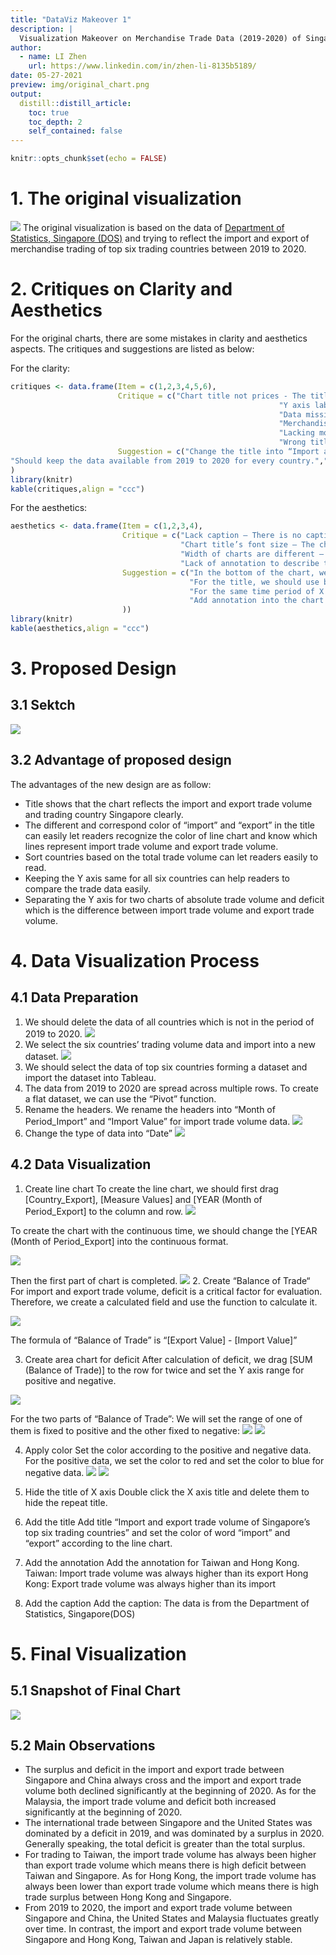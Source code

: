 ```yaml
---
title: "DataViz Makeover 1"
description: |
  Visualization Makeover on Merchandise Trade Data (2019-2020) of Singapore in Tableau
author:
  - name: LI Zhen
    url: https://www.linkedin.com/in/zhen-li-8135b5189/
date: 05-27-2021
preview: img/original_chart.png
output:
  distill::distill_article:
    toc: true
    toc_depth: 2
    self_contained: false
---
```



```r
knitr::opts_chunk$set(echo = FALSE)
```

# 1.	The original visualization
![](img/original_chart.png)
The original visualization is based on the data of [Department of Statistics, Singapore (DOS)](https://www.singstat.gov.sg/find-data/search-by-theme/trade-and-investment/merchandise-trade/latest-data) and trying to reflect the import and export of merchandise trading of top six trading countries between 2019 to 2020.

# 2.	Critiques on Clarity and Aesthetics

For the original charts, there are some mistakes in clarity and aesthetics aspects. The critiques and suggestions are listed as below:

For the clarity:

```r
critiques <- data.frame(Item = c(1,2,3,4,5,6), 
                        Critique = c("Chart title not prices - The title “Merchandise Trade of Top Six Trading Countries, 2019-2020” can’t reflect the country and measurement of this chart clearly.",
                                                            "Y axis labels are different – The labels of export and import are different and can’t reflect the difference between export and import clearly.",
                                                            "Data missing – Merchandise trading data of Japan only have the data of 2020.",
                                                            "Merchandise trade order – The order of the countries’ charts can’t reflect clearly which country has the largest import and export trading with Singapore.",
                                                            "Lacking money units – From this chart, we can’t find the units of merchandise trade. It will make readers to get confused.",
                                                            "Wrong title selection for “top six” - After calculation of total trade volume, we can find that these six countries are not the top six."),
                        Suggestion = c("Change the title into “Import and export trade volume of Singapore's six trading countries”.","Y axis labels should keep the same which can easily for readers to recognize.",
"Should keep the data available from 2019 to 2020 for every country.","Should sort the charts to reflect the order of top six countries.","For the Y axis title, it should contain the “($)” to reflect the units of currency.","Change the title")
)
library(knitr)
kable(critiques,align = "ccc")
```
For the aesthetics:

```r
aesthetics <- data.frame(Item = c(1,2,3,4),
                         Critique = c("Lack caption – There is no caption in the bottom of the chart. The readers don’t know where the data come from.",
                                      "Chart title’s font size – The chart title should be bigger to attract reader’s attention.",
                                      "Width of charts are different – Charts of Malaysia and Mainland China have wider X axis compare to the other countries. Since the X axis all reflect the same period, width of charts should be same.",
                                      "Lack of annotation to describe the data trend."),
                         Suggestion = c("In the bottom of the chart, we should add the data source as the caption.",
                                        "For the title, we should use bigger font size the color to attract audience attention.",
                                        "For the same time period of X axis, we should use the same width of each chats.",
                                        "Add annotation into the chart about important trend."
                         ))
library(knitr)
kable(aesthetics,align = "ccc")

```

# 3.	Proposed Design

## 3.1 Sektch

![](img/draft.jpg)

## 3.2	Advantage of proposed design

The advantages of the new design are as follow:

- Title shows that the chart reflects the import and export trade volume and trading country Singapore clearly.
- The different and correspond color of “import” and “export” in the title can easily let readers recognize the color of line chart and know which lines represent import trade volume and export trade volume.
- Sort countries based on the total trade volume can let readers easily to read.
- Keeping the Y axis same for all six countries can help readers to compare the trade data easily.
- Separating the Y axis for two charts of absolute trade volume and deficit which is the difference between import trade volume and export trade volume.

# 4.	Data Visualization Process

## 4.1 Data Preparation

1. We should delete the data of all countries which is not in the period of 2019 to 2020. 
![](img/right_period.png)
2.	We select the six countries’ trading volume data and import into a new dataset.
![](img/top6.png)
3.	We should select the data of top six countries forming a dataset and import the dataset into Tableau.
4.	The data from 2019 to 2020 are spread across multiple rows. To create a flat dataset, we can use the “Pivot” function.
5.	Rename the headers. We rename the headers into “Month of Period_Import” and “Import Value” for import trade volume data.
![](img/t1.png)
6.	Change the type of data into “Date”
![](img/t2.png)

## 4.2	Data Visualization

1.	Create line chart
To create the line chart, we should first drag [Country_Export], [Measure Values] and [YEAR (Month of Period_Export] to the column and row.
![](img/t8.png)

To create the chart with the continuous time, we should change the [YEAR (Month of Period_Export] into the continuous format.

![](img/t4.png)

Then the first part of chart is completed.
![](img/t5.png)
2.	Create “Balance of Trade“
For import and export trade volume, deficit is a critical factor for evaluation. Therefore, we create a calculated field and use the function to calculate it.

![](img/t6.png)

The formula of "Balance of Trade" is "[Export Value] - [Import Value]"

3.	Create area chart for deficit
After calculation of deficit, we drag [SUM (Balance of Trade)] to the row for twice and set the Y axis range for positive and negative.

![](img/t9.png)

For the two parts of "Balance of Trade":
We will set the range of one of them is fixed to positive and the other fixed to negative:
![](img/t10.png) ![](img/t11.png)

4.	Apply color
Set the color according to the positive and negative data. For the positive data, we set the color to red and set the color to blue for negative data.
![](img/t13.png) ![](img/t12.png)

5.	Hide the title of X axis
Double click the X axis title and delete them to hide the repeat title.
6.	Add the title
Add title “Import and export trade volume of Singapore's top six trading countries” and set the color of word “import” and “export” according to the line chart.
7.	Add the annotation
Add the annotation for Taiwan and Hong Kong.
Taiwan: Import trade volume was always higher than its export
Hong Kong: Export trade volume was always higher than its import
8.	Add the caption
Add the caption: The data is from the Department of Statistics, Singapore(DOS)

# 5.	Final Visualization

## 5.1 Snapshot of Final Chart
![](img/final_chart.jpg)

## 5.2	Main Observations

-	The surplus and deficit in the import and export trade between Singapore and China always cross and the import and export trade volume both declined significantly at the beginning of 2020. As for the Malaysia, the import trade volume and deficit both increased significantly at the beginning of 2020.
-	The international trade between Singapore and the United States was dominated by a deficit in 2019, and was dominated by a surplus in 2020. Generally speaking, the total deficit is greater than the total surplus.
-	For trading to Taiwan, the import trade volume has always been higher than export trade volume which means there is high deficit between Taiwan and Singapore. As for Hong Kong, the import trade volume has always been lower than export trade volume which means there is high trade surplus between Hong Kong and Singapore.
-	From 2019 to 2020, the import and export trade volume between Singapore and China, the United States and Malaysia fluctuates greatly over time. In contrast, the import and export trade volume between Singapore and Hong Kong, Taiwan and Japan is relatively stable.









